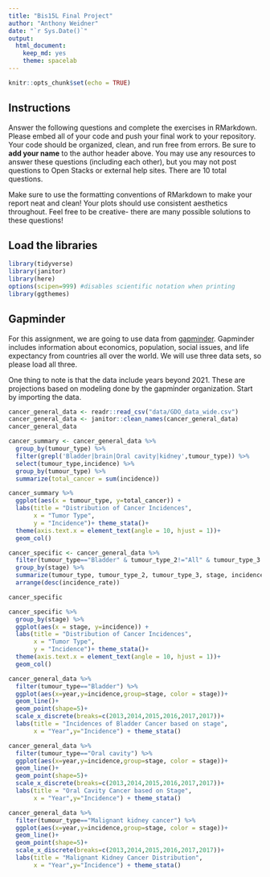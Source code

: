 ```yaml
---
title: "Bis15L Final Project"
author: "Anthony Weidner"
date: "`r Sys.Date()`"
output:
  html_document: 
    keep_md: yes
    theme: spacelab
---
```


```r
knitr::opts_chunk$set(echo = TRUE)
```

## Instructions
Answer the following questions and complete the exercises in RMarkdown. Please embed all of your code and push your final work to your repository. Your code should be organized, clean, and run free from errors. Be sure to **add your name** to the author header above. You may use any resources to answer these questions (including each other), but you may not post questions to Open Stacks or external help sites. There are 10 total questions.  

Make sure to use the formatting conventions of RMarkdown to make your report neat and clean! Your plots should use consistent aesthetics throughout. Feel free to be creative- there are many possible solutions to these questions!  


## Load the libraries
```r
library(tidyverse)
library(janitor)
library(here)
options(scipen=999) #disables scientific notation when printing
library(ggthemes)
```

## Gapminder
For this assignment, we are going to use data from  [gapminder](https://www.gapminder.org/). Gapminder includes information about economics, population, social issues, and life expectancy from countries all over the world. We will use three data sets, so please load all three.  

One thing to note is that the data include years beyond 2021. These are projections based on modeling done by the gapminder organization. Start by importing the data.
```r
cancer_general_data <- readr::read_csv("data/GDO_data_wide.csv")
cancer_general_data <- janitor::clean_names(cancer_general_data)
cancer_general_data
```
```r
cancer_summary <- cancer_general_data %>%
  group_by(tumour_type) %>%
  filter(grepl('Bladder|brain|Oral cavity|kidney',tumour_type)) %>%
  select(tumour_type,incidence) %>%
  group_by(tumour_type) %>%
  summarize(total_cancer = sum(incidence))
```


```r
cancer_summary %>%
  ggplot(aes(x = tumour_type, y=total_cancer)) +
  labs(title = "Distribution of Cancer Incidences",
       x = "Tumor Type",
       y = "Incidence")+ theme_stata()+
  theme(axis.text.x = element_text(angle = 10, hjust = 1))+
  geom_col()

```

```r
cancer_specific <- cancer_general_data %>%
  filter(tumour_type=="Bladder" & tumour_type_2!="All" & tumour_type_3!="All") %>%
  group_by(stage) %>%
  summarize(tumour_type, tumour_type_2, tumour_type_3, stage, incidence, incidence_rate) %>%
  arrange(desc(incidence_rate))

cancer_specific
```

```r
cancer_specific %>%
  group_by(stage) %>%
  ggplot(aes(x = stage, y=incidence)) +
  labs(title = "Distribution of Cancer Incidences",
       x = "Tumor Type",
       y = "Incidence")+ theme_stata()+
  theme(axis.text.x = element_text(angle = 10, hjust = 1))+
  geom_col()

```

```r
cancer_general_data %>%
  filter(tumour_type=="Bladder") %>%
  ggplot(aes(x=year,y=incidence,group=stage, color = stage))+
  geom_line()+
  geom_point(shape=5)+
  scale_x_discrete(breaks=c(2013,2014,2015,2016,2017,2017))+
  labs(title = "Incidences of Bladder Cancer based on stage",
       x = "Year",y="Incidence") + theme_stata()
```

```r
cancer_general_data %>%
  filter(tumour_type=="Oral cavity") %>%
  ggplot(aes(x=year,y=incidence,group=stage, color = stage))+
  geom_line()+
  geom_point(shape=5)+
  scale_x_discrete(breaks=c(2013,2014,2015,2016,2017,2017))+
  labs(title = "Oral Cavity Cancer based on Stage",
       x = "Year",y="Incidence") + theme_stata()
```


```r
cancer_general_data %>%
  filter(tumour_type=="Malignant kidney cancer") %>%
  ggplot(aes(x=year,y=incidence,group=stage, color = stage))+
  geom_line()+
  geom_point(shape=5)+
  scale_x_discrete(breaks=c(2013,2014,2015,2016,2017,2017))+
  labs(title = "Malignant Kidney Cancer Distribution",
       x = "Year",y="Incidence") + theme_stata()
```

